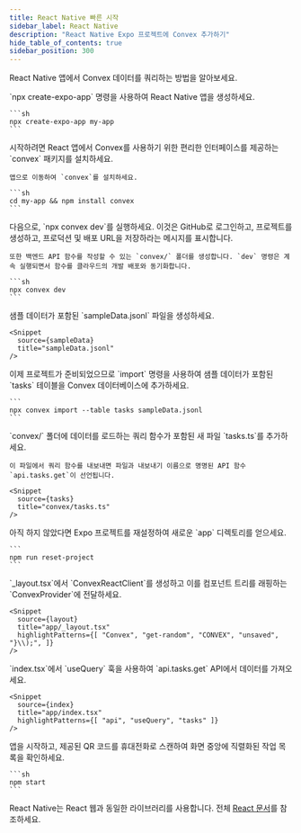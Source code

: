 ```yaml
---
title: React Native 빠른 시작
sidebar_label: React Native
description: "React Native Expo 프로젝트에 Convex 추가하기"
hide_table_of_contents: true
sidebar_position: 300
---
```



React Native 앱에서 Convex 데이터를 쿼리하는 방법을 알아보세요.

<StepByStep>
  <Step title="React Native 앱 생성하기">
    `npx create-expo-app` 명령을 사용하여 React Native 앱을 생성하세요.

    ```sh
    npx create-expo-app my-app
    ```

  </Step>
  <Step title="Convex 클라이언트 및 서버 라이브러리 설치하기">
    시작하려면 React 앱에서 Convex를 사용하기 위한 편리한 인터페이스를 제공하는 `convex` 패키지를 설치하세요.

    앱으로 이동하여 `convex`를 설치하세요.

    ```sh
    cd my-app && npm install convex
    ```

  </Step>
  <Step title="Convex 개발 배포 설정하기">
    다음으로, `npx convex dev`를 실행하세요. 이것은 GitHub로 로그인하고, 프로젝트를 생성하고, 프로덕션 및 배포 URL을 저장하라는 메시지를 표시합니다.

    또한 백엔드 API 함수를 작성할 수 있는 `convex/` 폴더를 생성합니다. `dev` 명령은 계속 실행되면서 함수를 클라우드의 개발 배포와 동기화합니다.

    ```sh
    npx convex dev
    ```

  </Step>

  <Step title="데이터베이스용 샘플 데이터 생성하기">
    샘플 데이터가 포함된 `sampleData.jsonl` 파일을 생성하세요.

    <Snippet
      source={sampleData}
      title="sampleData.jsonl"
    />

  </Step>

  <Step title="데이터베이스에 샘플 데이터 추가하기">
    이제 프로젝트가 준비되었으므로 `import` 명령을 사용하여 샘플 데이터가 포함된 `tasks` 테이블을 Convex 데이터베이스에 추가하세요.

    ```
    npx convex import --table tasks sampleData.jsonl
    ```

  </Step>

  <Step title="데이터베이스 쿼리 노출하기">
    `convex/` 폴더에 데이터를 로드하는 쿼리 함수가 포함된 새 파일 `tasks.ts`를 추가하세요.

    이 파일에서 쿼리 함수를 내보내면 파일과 내보내기 이름으로 명명된 API 함수 `api.tasks.get`이 선언됩니다.

    <Snippet
      source={tasks}
      title="convex/tasks.ts"
    />

  </Step>

  <Step title="Expo 프로젝트 재설정하기">
    아직 하지 않았다면 Expo 프로젝트를 재설정하여 새로운 `app` 디렉토리를 얻으세요.

    ```
    npm run reset-project
    ```

  </Step>

  <Step title="앱을 백엔드에 연결하기">
    `_layout.tsx`에서 `ConvexReactClient`를 생성하고 이를 컴포넌트 트리를 래핑하는 `ConvexProvider`에 전달하세요.

    <Snippet
      source={layout}
      title="app/_layout.tsx"
      highlightPatterns={[ "Convex", "get-random", "CONVEX", "unsaved", "}\\);", ]}
    />

  </Step>

  <Step title="앱에 데이터 표시하기">
    `index.tsx`에서 `useQuery` 훅을 사용하여 `api.tasks.get` API에서 데이터를 가져오세요.

    <Snippet
      source={index}
      title="app/index.tsx"
      highlightPatterns={[ "api", "useQuery", "tasks" ]}
    />

  </Step>

  <Step title="앱 시작하기">
    앱을 시작하고, 제공된 QR 코드를 휴대전화로 스캔하여 화면 중앙에 직렬화된 작업 목록을 확인하세요.

    ```sh
    npm start
    ```

  </Step>
</StepByStep>

React Native는 React 웹과 동일한 라이브러리를 사용합니다. 전체 [React 문서](/client/react.mdx)를 참조하세요.
